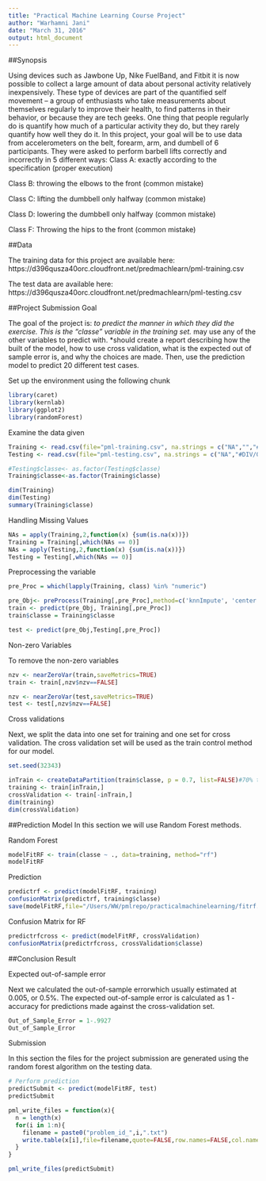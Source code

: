 ---
title: "Practical Machine Learning Course Project"
author: "Warhamni Jani"
date: "March 31, 2016"
output: html_document
---

##Synopsis

Using devices such as Jawbone Up, Nike FuelBand, and Fitbit it is now possible to collect a large amount of data about personal activity relatively inexpensively. These type of devices are part of the quantified self movement – a group of enthusiasts who take measurements about themselves regularly to improve their health, to find patterns in their behavior, or because they are tech geeks. One thing that people regularly do is quantify how much of a particular activity they do, but they rarely quantify how well they do it. In this project, your goal will be to use data from accelerometers on the belt, forearm, arm, and dumbell of 6 participants. They were asked to perform barbell lifts correctly and incorrectly in 5 different ways:
  Class A: exactly according to the specification (proper execution)

  Class B: throwing the elbows to the front (common mistake)

  Class C: lifting the dumbbell only halfway (common mistake)

  Class D: lowering the dumbbell only halfway (common mistake)

  Class F: Throwing the hips to the front (common mistake)

##Data 

The training data for this project are available here: 
https://d396qusza40orc.cloudfront.net/predmachlearn/pml-training.csv

The test data are available here: 
https://d396qusza40orc.cloudfront.net/predmachlearn/pml-testing.csv

##Project Submission Goal

The goal of the project is:
*to predict the manner in which they did the exercise. This is the "classe" variable in the training set. 
*may use any of the other variables to predict with. 
*should create a report describing how the built of the model, how to use cross validation, what is the expected out of sample error is, and why the choices are made. Then, use the prediction model to predict 20 different test cases. 

Set up the environment using the following chunk
```{r}
library(caret)
library(kernlab)
library(ggplot2)
library(randomForest)
```
 
Examine the data given
 
```{r}
Training <- read.csv(file="pml-training.csv", na.strings = c("NA","","#DIV/0!"))
Testing <- read.csv(file="pml-testing.csv", na.strings = c("NA","#DIV/0!",""))

#Testing$classe<- as.factor(Testing$classe)
Training$classe<-as.factor(Training$classe)

dim(Training)
dim(Testing)
summary(Training$classe)
```

Handling Missing Values

```{r}
NAs = apply(Training,2,function(x) {sum(is.na(x))}) 
Training = Training[,which(NAs == 0)]
NAs = apply(Testing,2,function(x) {sum(is.na(x))}) 
Testing = Testing[,which(NAs == 0)]

```

Preprocessing the variable
```{r}
pre_Proc = which(lapply(Training, class) %in% "numeric")

pre_Obj<- preProcess(Training[,pre_Proc],method=c('knnImpute', 'center', 'scale'))
train <- predict(pre_Obj, Training[,pre_Proc])
train$classe = Training$classe

test <- predict(pre_Obj,Testing[,pre_Proc])
```

Non-zero Variables

To remove the non-zero variables
```{r}
nzv <- nearZeroVar(train,saveMetrics=TRUE)
train <- train[,nzv$nzv==FALSE]

nzv <- nearZeroVar(test,saveMetrics=TRUE)
test <- test[,nzv$nzv==FALSE]
```

Cross validations

Next, we split the data into one set for training and one set for cross validation. The cross validation set will be used as the train control method for our model.
```{r}
set.seed(32343)

inTrain <- createDataPartition(train$classe, p = 0.7, list=FALSE)#70% train
training <- train[inTrain,]
crossValidation <- train[-inTrain,]
dim(training)
dim(crossValidation)
```

##Prediction Model
In this section we will use Random Forest methods.

Random Forest
```{r}
modelFitRF <- train(classe ~ ., data=training, method="rf")
modelFitRF
```

Prediction 
```{r}
predictrf <- predict(modelFitRF, training)
confusionMatrix(predictrf, training$classe)
save(modelFitRF,file="/Users/WW/pmlrepo/practicalmachinelearning/fitrf.R")
```

Confusion Matrix for RF
```{r}
predictrfcross <- predict(modelFitRF, crossValidation)
confusionMatrix(predictrfcross, crossValidation$classe)
```


##Conclusion
Result

Expected out-of-sample error

Next we calculated the out-of-sample errorwhich usually estimated at 0.005, or 0.5%. The expected out-of-sample error is calculated as 1 - accuracy for predictions made against the cross-validation set. 
```{r}
Out_of_Sample_Error = 1-.9927
Out_of_Sample_Error
```

Submission

In this section the files for the project submission are generated using the random forest algorithm on the testing data.
```{r}
# Perform prediction
predictSubmit <- predict(modelFitRF, test)
predictSubmit
```

```{r}
pml_write_files = function(x){
  n = length(x)
  for(i in 1:n){
    filename = paste0("problem_id_",i,".txt")
    write.table(x[i],file=filename,quote=FALSE,row.names=FALSE,col.names=FALSE)
  }
}

pml_write_files(predictSubmit)
```


